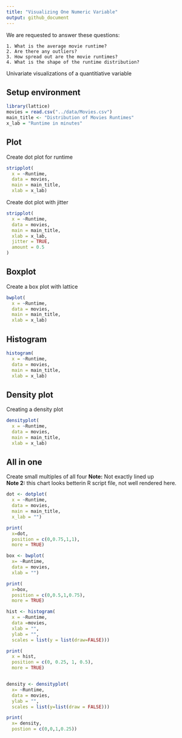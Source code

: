 ```yaml
---
title: "Visualizing One Numeric Variable"
output: github_document
---
```


We are requested to answer these questions:

    1. What is the average movie runtime?
    2. Are there any outliers?
    3. How spread out are the movie runtimes?
    4. What is the shape of the runtime distribution?
    


Univariate visualizations of a quantitiative variable


## Setup environment

```r
library(lattice)
movies = read.csv("../data/Movies.csv")
main_title <- "Distribution of Movies Runtimes"
x_lab = "Runtime in minutes"
```

## Plot

Create dot plot for runtime

```r
stripplot(
  x = ~Runtime,
  data = movies,
  main = main_title,
  xlab = x_lab)
```

Create dot plot with jitter
```r
stripplot(
  x = ~Runtime,
  data = movies,
  main = main_title,
  xlab = x_lab,
  jitter = TRUE,
  amount = 0.5
)
```

## Boxplot

Create a box plot with lattice
```r
bwplot(
  x = ~Runtime,
  data = movies,
  main = main_title,
  xlab = x_lab)
```
  
## Histogram
```r
histogram(
  x = ~Runtime,
  data = movies,
  main = main_title,
  xlab = x_lab)
```

## Density plot
Creating a density plot

```r
densityplot(
  x = ~Runtime,
  data = movies,
  main = main_title,
  xlab = x_lab)
```

## All in one

Create small multiples of all four
**Note:** Not exactly lined up  
**Note 2:** this chart looks betterin R script file, not well rendered here.


```r
dot <- dotplot(
  x = ~Runtime,
  data = movies,
  main = main_title,
  x_lab = "")

print(
  x=dot,
  position = c(0,0.75,1,1),
  more = TRUE)

box <- bwplot(
  x= ~Runtime,
  data = movies,
  xlab = "")

print(
  x=box,
  position = c(0,0.5,1,0.75),
  more = TRUE)

hist <- histogram(
  x = ~Runtime,
  data =movies,
  xlab = "",
  ylab = "",
  scales = list(y = list(draw=FALSE)))

print(
  x = hist,
  position = c(0, 0.25, 1, 0.5),
  more = TRUE)


density <- densityplot(
  x= ~Runtime,
  data = movies,
  ylab = "",
  scales = list(y=list(draw = FALSE)))

print(
  x= density,
  postion = c(0,0,1,0.25))

```